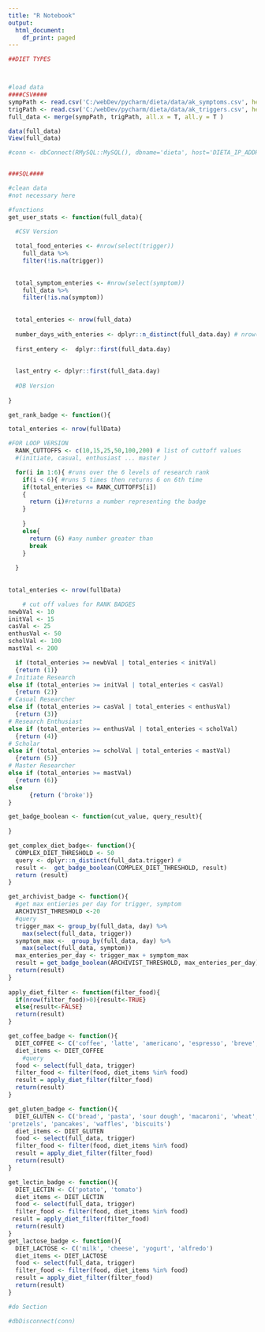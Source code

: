 ```yaml
---
title: "R Notebook"
output:
  html_document:
    df_print: paged
---
```


```r
##DIET TYPES



#load data
####CSV####
sympPath <- read.csv('C:/webDev/pycharm/dieta/data/ak_symptoms.csv', header = T)
trigPath <- read.csv('C:/webDev/pycharm/dieta/data/ak_triggers.csv', header = T)
full_data <- merge(sympPath, trigPath, all.x = T, all.y = T )

data(full_data)
View(full_data)

#conn <- dbConnect(RMySQL::MySQL(), dbname='dieta', host='DIETA_IP_ADDRESS', user='dieta_user', password='dieta_password')


###SQL####

```
```r
#clean data
#not necessary here
```




```r
#functions
get_user_stats <- function(full_data){
        
  #CSV Version

  total_food_enteries <- #nrow(select(trigger)) 
    full_data %>% 
    filter(!is.na(trigger))
  
  
  total_symptom_enteries <- #nrow(select(symptom)) 
    full_data %>% 
    filter(!is.na(symptom))
    
    
  total_enteries <- nrow(full_data)
  
  number_days_with_enteries <- dplyr::n_distinct(full_data.day) # nrow(distinct(full_data.day))
  
  first_entery <-  dplyr::first(full_data.day)
    
  
  last_entry <- dplyr::first(full_data.day)
  
  #DB Version
  
}

get_rank_badge <- function(){

total_enteries <- nrow(fullData)

#FOR LOOP VERSION  
  RANK_CUTTOFFS <- c(10,15,25,50,100,200) # list of cuttoff values 
  #(initiate, casual, enthusiast ... master )

  for(i in 1:6){ #runs over the 6 levels of research rank
    if(i < 6){ #runs 5 times then returns 6 on 6th time
    if(total_enteries <= RANK_CUTTOFFS[i])
    {
      return (i)#returns a number representing the badge
    }
      
    }
    else{
      return (6) #any number greater than
      break
    }
    
  }
  
  
total_enteries <- nrow(fullData)

    # cut off values for RANK BADGES
newbVal <- 10
initVal <- 15
casVal <- 25
enthusVal <- 50
scholVal <- 100
mastVal <- 200

  if (total_enteries >= newbVal | total_enteries < initVal)
  {return (1)}
# Initiate Research
else if (total_enteries >= initVal | total_enteries < casVal)
  {return (2)}
# Casual Researcher
else if (total_enteries >= casVal | total_enteries < enthusVal)
  {return (3)}
# Research Enthusiast
else if (total_enteries >= enthusVal | total_enteries < scholVal)
  {return (4)}
# Scholar
else if (total_enteries >= scholVal | total_enteries < mastVal)
  {return (5)}
# Master Researcher
else if (total_enteries >= mastVal)
  {return (6)}
else
      {return ('broke')}
}

get_badge_boolean <- function(cut_value, query_result){
  
}

get_complex_diet_badge<- function(){
  COMPLEX_DIET_THRESHOLD <- 50 
  query <- dplyr::n_distinct(full_data.trigger) #
  result <-  get_badge_boolean(COMPLEX_DIET_THRESHOLD, result)
  return (result)
}

get_archivist_badge <- function(){
  #get max entieries per day for trigger, symptom
  ARCHIVIST_THRESHOLD <-20
  #query
  trigger_max <- group_by(full_data, day) %>%
    max(select(full_data, trigger))
  symptom_max <-  group_by(full_data, day) %>%
    max(select(full_data, symptom))
  max_enteries_per_day <- trigger_max + symptom_max
  result = get_badge_boolean(ARCHIVIST_THRESHOLD, max_enteries_per_day)
  return(result)
}
  
apply_diet_filter <- function(filter_food){
  if(nrow(filter_food)>0){result<-TRUE}
  else{result<-FALSE}
  return(result)
}

get_coffee_badge <- function(){
  DIET_COFFEE <- C('coffee', 'latte', 'americano', 'espresso', 'breve', 'cappucino', 'mocha', 'macchiato')
  diet_items <- DIET_COFFEE
    #query
  food <- select(full_data, trigger)
  filter_food <- filter(food, diet_items %in% food) 
  result = apply_diet_filter(filter_food)
  return(result)
}

get_gluten_badge <- function(){
  DIET_GLUTEN <- C('bread', 'pasta', 'sour dough', 'macaroni', 'wheat', 'gnocchi',
'pretzels', 'pancakes', 'waffles', 'biscuits')
  diet_items <- DIET_GLUTEN
  food <- select(full_data, trigger)
  filter_food <- filter(food, diet_items %in% food) 
  result = apply_diet_filter(filter_food)
  return(result)
}

get_lectin_badge <- function(){
  DIET_LECTIN <- C('potato', 'tomato')
  diet_items <- DIET_LECTIN
  food <- select(full_data, trigger)
  filter_food <- filter(food, diet_items %in% food) 
 result = apply_diet_filter(filter_food)
  return(result)
}
get_lactose_badge <- function(){
  DIET_LACTOSE <- C('milk', 'cheese', 'yogurt', 'alfredo')
  diet_items <- DIET_LACTOSE
  food <- select(full_data, trigger)
  filter_food <- filter(food, diet_items %in% food) 
  result = apply_diet_filter(filter_food)
  return(result)
}
```




```r
#do Section

#dbDisconnect(conn)
```



